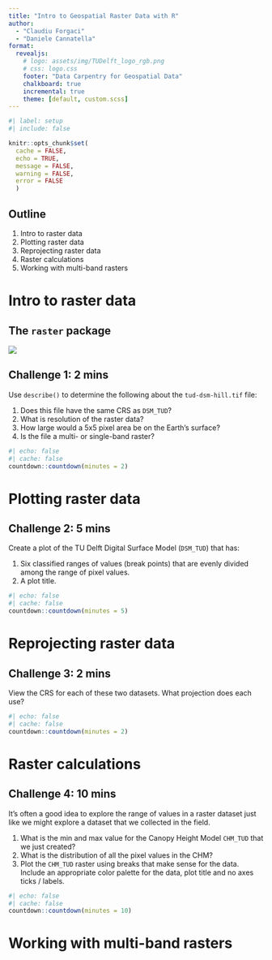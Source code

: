 ```yaml
---
title: "Intro to Geospatial Raster Data with R"
author:
  - "Claudiu Forgaci"
  - "Daniele Cannatella"
format: 
  revealjs:
    # logo: assets/img/TUDelft_logo_rgb.png
    # css: logo.css
    footer: "Data Carpentry for Geospatial Data"
    chalkboard: true
    incremental: true   
    theme: [default, custom.scss]
---
```



```r
#| label: setup
#| include: false

knitr::opts_chunk$set(
  cache = FALSE,
  echo = TRUE,
  message = FALSE, 
  warning = FALSE,
  error = FALSE
  )
```


## Outline

1. Intro to raster data
2. Plotting raster data
3. Reprojecting raster data
4. Raster calculations
5. Working with multi-band rasters


# Intro to raster data

## The `raster` package

![](fig/tudlib-green.png){fig-align="center"}


## Challenge 1: **2 mins**

Use `describe()` to determine the following about the `tud-dsm-hill.tif` file:

1. Does this file have the same CRS as `DSM_TUD`?
2. What is resolution of the raster data?
3. How large would a 5x5 pixel area be on the Earth’s surface?
4. Is the file a multi- or single-band raster?

``` r
#| echo: false
#| cache: false
countdown::countdown(minutes = 2)
``` 

# Plotting raster data

## Challenge 2: **5 mins**

Create a plot of the TU Delft Digital Surface Model (`DSM_TUD`) that has:

1. Six classified ranges of values (break points) that are evenly divided among the range of pixel values.
2. A plot title.

``` r
#| echo: false
#| cache: false
countdown::countdown(minutes = 5)
``` 

# Reprojecting raster data

## Challenge 3: **2 mins**

View the CRS for each of these two datasets. What projection does each use?

``` r
#| echo: false
#| cache: false
countdown::countdown(minutes = 2)
``` 

# Raster calculations

## Challenge 4: **10 mins**

It’s often a good idea to explore the range of values in a raster dataset just like we might explore a dataset that we collected in the field.

1. What is the min and max value for the Canopy Height Model `CHM_TUD` that we just created?
3. What is the distribution of all the pixel values in the CHM?
5. Plot the `CHM_TUD` raster using breaks that make sense for the data. Include an appropriate color palette for the data, plot title and no axes ticks / labels.

``` r
#| echo: false
#| cache: false
countdown::countdown(minutes = 10)
``` 

# Working with multi-band rasters
